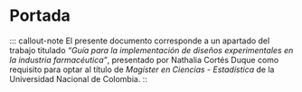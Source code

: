 # Portada {.unnumbered}

::: callout-note
El presente documento corresponde a un apartado del trabajo titulado *“Guía para la implementación de diseños experimentales en la industria farmacéutica”*, presentado por Nathalia Cortés Duque como requisito para optar al título de *Magíster en Ciencias - Estadística* de la Universidad Nacional de Colombia.
::
